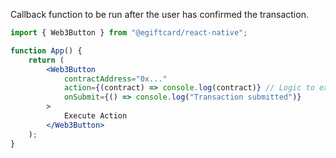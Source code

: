 Callback function to be run after the user has confirmed the transaction.

```jsx
import { Web3Button } from "@egiftcard/react-native";

function App() {
	return (
		<Web3Button
			contractAddress="0x..."
			action={(contract) => console.log(contract)} // Logic to execute when clicked
			onSubmit={() => console.log("Transaction submitted")}
		>
			Execute Action
		</Web3Button>
	);
}
```

